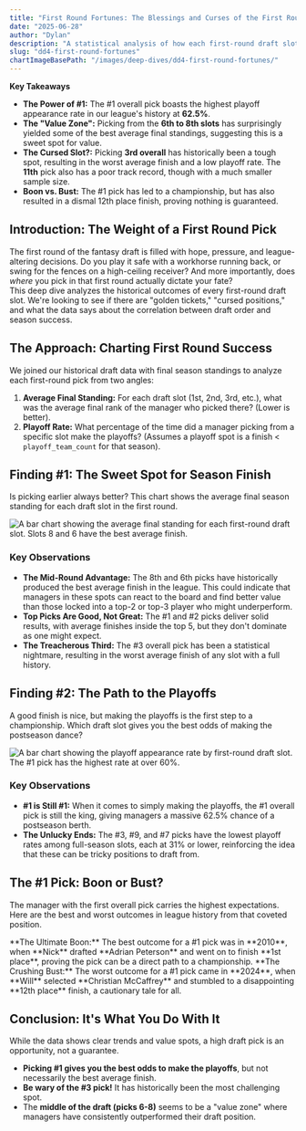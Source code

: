 ```yaml
---
title: "First Round Fortunes: The Blessings and Curses of the First Round"
date: "2025-06-28"
author: "Dylan"
description: "A statistical analysis of how each first-round draft slot has historically performed, from playoff probability to average final standing."
slug: "dd4-first-round-fortunes"
chartImageBasePath: "/images/deep-dives/dd4-first-round-fortunes/"
---
```

**Key Takeaways**
<Callout type="info">
  *   **The Power of #1:** The #1 overall pick boasts the highest playoff appearance rate in our league's history at **62.5%**.
  *   **The "Value Zone":** Picking from the **6th to 8th slots** has surprisingly yielded some of the best average final standings, suggesting this is a sweet spot for value.
  *   **The Cursed Slot?:** Picking **3rd overall** has historically been a tough spot, resulting in the worst average finish and a low playoff rate. The **11th** pick also has a poor track record, though with a much smaller sample size.
  *   **Boon vs. Bust:** The #1 pick has led to a championship, but has also resulted in a dismal 12th place finish, proving nothing is guaranteed.
</Callout>

## Introduction: The Weight of a First Round Pick

The first round of the fantasy draft is filled with hope, pressure, and league-altering decisions. Do you play it safe with a workhorse running back, or swing for the fences on a high-ceiling receiver? And more importantly, does *where* you pick in that first round actually dictate your fate?
<br />
This deep dive analyzes the historical outcomes of every first-round draft slot. We're looking to see if there are "golden tickets," "cursed positions," and what the data says about the correlation between draft order and season success.

## The Approach: Charting First Round Success

We joined our historical draft data with final season standings to analyze each first-round pick from two angles:
<br />
1.  **Average Final Standing:** For each draft slot (1st, 2nd, 3rd, etc.), what was the average final rank of the manager who picked there? (Lower is better).
2.  **Playoff Rate:** What percentage of the time did a manager picking from a specific slot make the playoffs? (Assumes a playoff spot is a finish < `playoff_team_count` for that season).

<SectionBreak />

## Finding #1: The Sweet Spot for Season Finish

Is picking earlier always better? This chart shows the average final season standing for each draft slot in the first round.

<Image
  src="/images/deep-dives/dd4-first-round-fortunes/chart_dd4_avg_finish_by_slot.png"
  alt="A bar chart showing the average final standing for each first-round draft slot. Slots 8 and 6 have the best average finish."
  width={900}
  height={600}
  layout="responsive"
  priority
  caption="Chart 1: Average Final Standing by Draft Slot. Surprisingly, the middle-to-late picks have often yielded better final results than the very top picks."
/>

### Key Observations
*   **The Mid-Round Advantage:** The 8th and 6th picks have historically produced the best average finish in the league. This could indicate that managers in these spots can react to the board and find better value than those locked into a top-2 or top-3 player who might underperform.
*   **Top Picks Are Good, Not Great:** The #1 and #2 picks deliver solid results, with average finishes inside the top 5, but they don't dominate as one might expect.
*   **The Treacherous Third:** The #3 overall pick has been a statistical nightmare, resulting in the worst average finish of any slot with a full history.

<SectionBreak />

## Finding #2: The Path to the Playoffs

A good finish is nice, but making the playoffs is the first step to a championship. Which draft slot gives you the best odds of making the postseason dance?

<Image
  src="/images/deep-dives/dd4-first-round-fortunes/chart_dd4_playoff_rate_by_slot.png"
  alt="A bar chart showing the playoff appearance rate by first-round draft slot. The #1 pick has the highest rate at over 60%."
  width={900}
  height={600}
  layout="responsive"
  caption="Chart 2: Playoff Rate by Draft Slot. The #1 pick provides the surest path to the playoffs."
/>

### Key Observations
*   **#1 is Still #1:** When it comes to simply making the playoffs, the #1 overall pick is still the king, giving managers a massive 62.5% chance of a postseason berth.
*   **The Unlucky Ends:** The #3, #9, and #7 picks have the lowest playoff rates among full-season slots, each at 31% or lower, reinforcing the idea that these can be tricky positions to draft from.

<SectionBreak />

## The #1 Pick: Boon or Bust?

The manager with the first overall pick carries the highest expectations. Here are the best and worst outcomes in league history from that coveted position.

<Callout type="conclusion">
  **The Ultimate Boon:** The best outcome for a #1 pick was in **2010**, when **Nick** drafted **Adrian Peterson** and went on to finish **1st place**, proving the pick can be a direct path to a championship.
</Callout>

<Callout type="warning">
  **The Crushing Bust:** The worst outcome for a #1 pick came in **2024**, when **Will** selected **Christian McCaffrey** and stumbled to a disappointing **12th place** finish, a cautionary tale for all.
</Callout>

## Conclusion: It's What You Do With It

While the data shows clear trends and value spots, a high draft pick is an opportunity, not a guarantee.
<br />
*   **Picking #1 gives you the best odds to make the playoffs**, but not necessarily the best average finish.
*   **Be wary of the #3 pick!** It has historically been the most challenging spot.
*   The **middle of the draft (picks 6-8)** seems to be a "value zone" where managers have consistently outperformed their draft position.